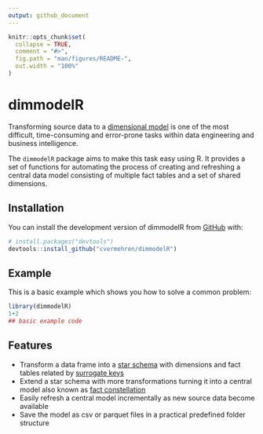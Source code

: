 ```yaml
---
output: github_document
---
```


<!-- README.md is generated from README.Rmd. Please edit that file -->

```r
knitr::opts_chunk$set(
  collapse = TRUE,
  comment = "#>",
  fig.path = "man/figures/README-",
  out.width = "100%"
)
```

# dimmodelR

<!-- badges: start -->
<!-- badges: end -->

Transforming source data to a [dimensional model](https://en.wikipedia.org/wiki/Dimensional_modeling) 
is one of the most difficult, time-consuming and error-prone tasks within data 
engineering and business intelligence. 

The `dimmodelR` package aims to make this task easy using R. It provides a 
set of functions for automating the process of creating and refreshing a central
data model consisting of multiple fact tables and a set of shared dimensions.


## Installation

You can install the development version of dimmodelR from [GitHub](https://github.com/) with:

``` r
# install.packages("devtools")
devtools::install_github("cvermehren/dimmodelR")
```


## Example

This is a basic example which shows you how to solve a common problem:

```r
library(dimmodelR)
1+2
## basic example code
```



## Features

* Transform a data frame into a [star schema](https://en.wikipedia.org/wiki/Star_schema) 
  with dimensions and fact tables related by [surrogate keys](https://en.wikipedia.org/wiki/Surrogate_key)
* Extend a star schema with more transformations turning it into a central model also known as 
  [fact constellation](https://en.wikipedia.org/wiki/Fact_constellation)
* Easily refresh a central model incrementally as new source data become available
* Save the model as csv or parquet files in a practical predefined folder structure
